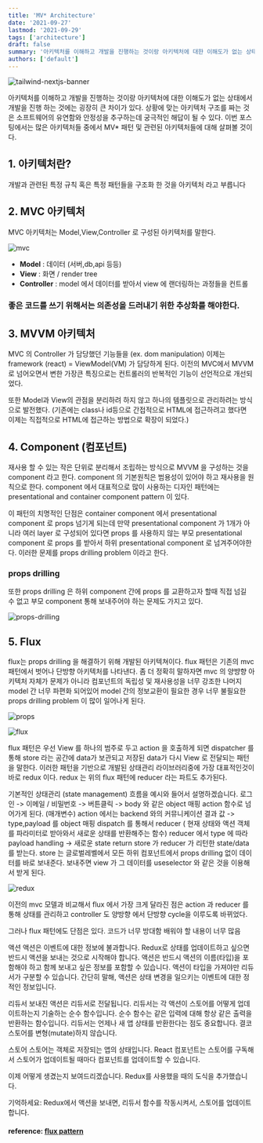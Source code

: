 ```yaml
---
title: 'MV* Architecture'
date: '2021-09-27'
lastmod: '2021-09-29'
tags: ['architecture']
draft: false
summary: '아키텍처를 이해하고 개발을 진행하는 것이랑 아키텍처에 대한 이해도가 없는 상태에서 개발을 진행 하는 것에는 굉장히 큰 차이가 있다. 상황에 맞는 아키텍처 구조를 짜는 것은 소프트웨어의 유연함와 안정성을 추구하는데 궁극적인 해답이 될 수 있다. 이번 포스팅에서는 많은 아키텍처들 중에서 MV\* 패턴 및 관련된 아키텍처들에 대해 살펴볼 것이다.'
authors: ['default']
---
```


![tailwind-nextjs-banner](/static/mv-architecture/cover.jpg)

아키텍처를 이해하고 개발을 진행하는 것이랑 아키텍처에 대한 이해도가 없는 상태에서 개발을 진행 하는 것에는 굉장히 큰 차이가 있다. 상황에 맞는 아키텍처 구조를 짜는 것은 소프트웨어의 유연함와 안정성을 추구하는데 궁극적인 해답이 될 수 있다. 이번 포스팅에서는 많은 아키텍처들 중에서 MV\* 패턴 및 관련된 아키텍처들에 대해 살펴볼 것이다.

## 1. 아키텍처란?

개발과 관련된 특정 규칙 혹은 특정 패턴들을 구조화 한 것을 아키텍처 라고 부릅니다

## 2. MVC 아키텍처

MVC 아키텍처는 Model,View,Controller 로 구성된 아키텍처를 말한다.

![mvc](/static/mv-architecture/mvc.png)

- **Model** : 데이터 (서버,db,api 등등)
- **View** : 화면 / render tree
- **Controller** : model 에서 데이터를 받아서 view 에 랜더링하는 과정들을 컨트롤

### **좋은 코드를 쓰기 위해서는 의존성을 드러내기 위한 추상화를 해야한다.**

## 3. MVVM 아키텍처

MVC 의 Controller 가 담당했던 기능들을 (ex. dom manipulation) 이제는 framework (react) = ViewModel(VM) 가 담당하게 된다.
이전의 MVC에서 MVVM 로 넘어오면서 변한 가장큰 특징으로는 컨트롤러의 반복적인 기능이 선언적으로 개선되었다.

또한 Model과 View의 관점을 분리하려 하지 않고 하나의 템플릿으로 관리하려는 방식으로 발전했다. (기존에는 class나 id등으로 간접적으로 HTML에 접근하려고 했다면 이제는 직접적으로 HTML에 접근하는 방법으로 확장이 되었다.)

## 4. Component (컴포넌트)

재사용 할 수 있는 작은 단위로 분리해서 조립하는 방식으로 MVVM 을 구성하는 것을 component 라고 한다. component 의 기본원칙은 범용성이 있어야 하고 재사용을 원칙으로 한다. component 에서 대표적으로 많이 사용하는 디자인 패턴에는 presentational and container component pattern 이 있다.

이 패턴의 치명적인 단점은 container component 에서 presentational component 로 props 넘기게 되는데 만약 presentational component 가 1개가 아니라 여러 layer 로 구성되어 있다면 props 를 사용하지 않는 부모 presentational component 로 props 를 받아서 하위 presentational component 로 넘겨주어야한다. 이러한 문제를 props drilling problem 이라고 한다.

### props drilling

또한 props drilling 은 하위 component 간에 props 를 교환하고자 할때 직접 넘길 수 없고 부모 component 통해 보내주어야 하는 문제도 가지고 있다.

![props-drilling](/static/mv-architecture/props-drilling.png)

## 5. Flux

flux는 props drilling 을 해결하기 위해 개발된 아키텍쳐이다.
flux 패턴은 기존의 mvc 패턴에서 벗어나 단방향 아키텍처를 나타낸다. 좀 더 정확히 말하자면 mvc 의 양뱡향 아키텍처 자체가 문제가 아니라 컴포넌트의 독립성 및 재사용성을 너무 강조한 나머지 model 간 너무 파편화 되어있어 model 간의 정보교환이 필요한 경우 너무 불필요한 props drilling problem 이 많이 일어나게 된다.

![props](/static/mv-architecture/props.png)

![flux](/static/mv-architecture/flux.png)

flux 패턴은 우선 View 를 하나의 범주로 두고 action 을 호출하게 되면
dispatcher 를 통해 store 라는 공간에 data가 보관되고
저장된 data가 다시 View 로 전달되는 패턴을 말한다.
이러한 패턴을 기반으로 개발된 상태관리 라이브러리중에 가장 대표적인것이 바로 redux 이다.
redux 는 위의 flux 패턴에 reducer 라는 파트도 추가된다.

기본적인 상태관리 (state management) 흐름을 예시와 들어서 설명하겠습니다.
로그인 -> 이메일 / 비밀번호 -> 버튼클릭 -> body 와 같은 object 매핑
action 함수로 넘어가게 된다. (매개변수)
action 에서는 backend 와의 커뮤니케이션
결과 값 -> type,payload 를 object 매핑
dispatch 를 통해서 reducer ( 현재 상태와 액션 객체를 파라미터로 받아와서 새로운 상태를 반환해주는 함수)
reducer 에서 type 에 따라 payload handling -> 새로운 state return
store 가 reducer 가 리턴한 state/data를 받는다.
store 는 글로벌레벨에서 모든 하위 컴포넌트에서 props drilling 없이 데이터를 바로 보내준다.
보내주면 view 가 그 데이터를 useselector 와 같은 것을 이용해서 받게 된다.

![redux](/static/mv-architecture/redux.gif)

이전의 mvc 모델과 비교해서 flux 에서 가장 크게 달라진 점은
action 과 reducer 를 통해 상태를 관리하고 controller 도 양방향 에서 단방향 cycle을 이루도록 바뀌었다.

그러나 flux 패턴에도 단점은 있다.
코드가 너무 방대함
배워야 할 내용이 너무 많음

액션
액션은 이벤트에 대한 정보에 불과합니다. Redux로 상태를 업데이트하고 싶으면 반드시 액션을 보내는 것으로 시작해야 합니다. 액션은 반드시 액션의 이름(타입)을 포함해야 하고 함께 보내고 싶은 정보를 포함할 수 있습니다. 액션이 타입을 가져야만 리듀서가 구분할 수 있습니다. 간단히 말해, 액션은 상태 변경을 일으키는 이벤트에 대한 정적인 정보입니다.

리듀서
보내진 액션은 리듀서로 전달됩니다. 리듀서는 각 액션이 스토어를 어떻게 업데이트하는지 기술하는 순수 함수입니다. 순수 함수는 같은 입력에 대해 항상 같은 출력을 반환하는 함수입니다. 리듀서는 언제나 새 앱 상태를 반환한다는 점도 중요합니다. 결코 스토어를 변형(mutate)하지 않습니다.

스토어
스토어는 객체로 저장되는 앱의 상태입니다. React 컴포넌트는 스토어를 구독해서 스토어가 업데이트될 때마다 컴포넌트를 업데이트할 수 있습니다.

이제 어떻게 생겼는지 보여드리겠습니다. Redux를 사용했을 때의 도식을 추가했습니다.

기억하세요: Redux에서 액션을 보내면, 리듀서 함수를 작동시켜서, 스토어를 업데이트합니다.

#### reference: [flux pattern](https://medium.com/lunit/redux%EA%B0%80-%ED%95%84%EC%9A%94%ED%95%98%EB%8B%A4%EB%8A%94-%EA%B2%83%EC%9D%84-%EC%96%B8%EC%A0%9C-%EC%95%8C-%EC%88%98-%EC%9E%88%EB%82%98%EC%9A%94-426a148da64d)
